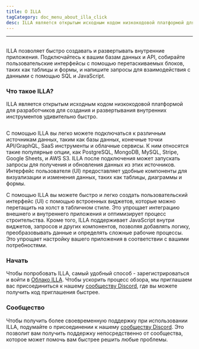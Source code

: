 ```yaml
---
title: О ILLA
tagCategory: doc_menu_about_illa_click
desc: ILLA является открытым исходным кодом низкокодовой платформой для разработчиков для создания и развертывания внутренних инструментов удивительно быстро.
---
```


* * *

## <Heading hidden>О программе</Heading>

ILLA позволяет быстро создавать и развертывать внутренние приложения. Подключайтесь к вашим базам данных и API, собирайте пользовательские интерфейсы с помощью перетаскиваемых блоков, таких как таблицы и формы, и напишите запросы для взаимодействия с данными с помощью SQL и JavaScript.

### Что такое ILLA?

ILLA является открытым исходным кодом низкокодовой платформой для разработчиков для создания и развертывания внутренних инструментов удивительно быстро.

<img
  src='https://cdn.illacloud.com/official-website/img/docs/introduction/about-illa-cloud.png'
  alt=""
/>

С помощью ILLA вы легко можете подключаться к различным источникам данных, таким как базы данных, конечные точки API/GraphQL, SaaS инструменты и облачные сервисы. К ним относятся такие популярные опции, как PostgreSQL, MongoDB, MySQL, Stripe, Google Sheets, и AWS S3. ILLA после подключения может запускать запросы для получения и обновления данных из этих источников. Интерфейс пользователя (UI) предоставляет удобные компоненты для визуализации и изменения данных, таких как таблицы, диаграммы и формы.

С помощью ILLA вы можете быстро и легко создать пользовательский интерфейс (UI) с помощью встроенных виджетов, которые можно перетащить на холст в табличном стиле. Это упрощает интеграцию внешнего и внутреннего приложения и оптимизирует процесс строительства. Кроме того, ILLA поддерживает JavaScript внутри виджетов, запросов и других компонентов, позволяя добавлять логику, преобразовывать данные и определять сложные рабочие процессы. Это упрощает настройку вашего приложения в соответствии с вашими потребностями.

### Начать

Чтобы попробовать ILLA, самый удобный способ - зарегистрироваться и войти в [Облако ILLA](https://cloud.illacloud.com/). 
Чтобы ускорить процесс обзора, мы приглашаем вас присоединиться к нашему [сообществу Discord](https://discord.gg/illacloud), где вы можете получить код приглашения быстрее.

### Сообщество

Чтобы получить более своевременную поддержку при использовании ILLA, подумайте о присоединении к нашему [сообществу Discord](https://discord.gg/illacloud). Это позволит вам получить поддержку непосредственно от сообщества, которое может помочь вам быстрее решить любые проблемы. 
